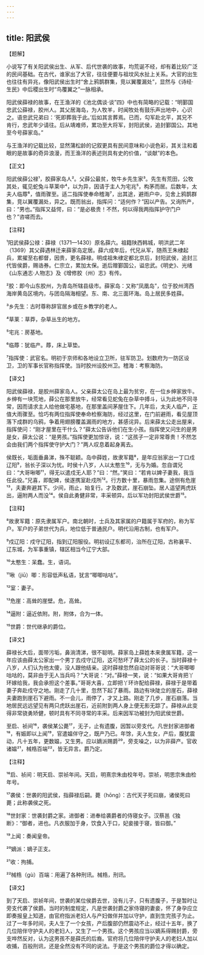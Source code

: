```yaml
---
---
---
```

title: 阳武侯
---




【题解】


小说写了有关阳武侯出生、从军、后代世袭的故事，均荒诞不经，却有着比较广泛的民间基础。在古代，谁家出了大官，往往便要与祖坟风水扯上关系。大官的出生也往往有异兆，像阳武侯出生时“舍上鸦鹊群集，竞以翼覆漏处”，显然与《诗经·生民》中后稷出生时“鸟覆翼之”一脉相承。

阳武侯薛禄的故事，在王渔洋的《池北偶谈·谈”四》中也有简略的记载：“明鄞国忠武公薛禄，胶州人。其父居海岛，为人牧羊，时闻牧处有鼓乐声出地中，心识之。语忠武兄弟曰：‘死即葬我于此。’后如其言葬焉。已而，勾军赴北平，其兄不肯行，忠武年少请往。后从靖难师，累功至大将军，封阳武侯，追封鄞国公。其地至今号薛家岛。”

与王渔洋的记载比较，显然蒲松龄的记叙更具有民间意味和小说色彩，其关注和着眼的是故事的奇异浪漫，而王渔洋的表述则具有史的价值，“谈献”的本色。

【正文】

阳武侯薛公禄¹，胶薛家岛人²。父薛公最贫，牧牛乡先生家³。先生有荒田，公牧其处，辄见蛇兔斗草莱中⁴，以为异，因请于主人为宅兆⁵，构茅而居。后数年，太夫人临蓐⁶，值雨骤至。适二指挥使奉命稽海⁷，出其途，避雨户中，见舍上鸦鹊群集，竞以翼覆漏处，异之。既而翁出，指挥问：“适何作？”因以产告。又询所产，曰：“男也。”指挥又益愕，曰：“是必极贵！不然，何以得我两指挥护守门户也？”咨嗟而去。





【注释】


¹阳武侯薛公禄：薛禄（1371—1430）原名薛六。祖籍陕西韩城，明洪武二年（1369）其父薛遇林迁来薛家岛定居。薛六成年后，代兄从军，随燕王朱棣起兵，累擢至右都督，因贵，更名薛禄。明成祖朱棣定都北京后，封阳武侯，追封三代皆侯爵，赐诰券。仁宗立，累加太保。逝后赠鄞国公，谥忠武。《明史》、光绪《山东通志·人物志》及《增修胶（州）志》有传。

²胶：即今山东胶州，为青岛所辖县级市。薛家岛：又称“凤凰岛”，位于胶州湾西海岸黄岛区境内，与团岛隔海相望。东、南、北三面环海。岛上居民多姓薛。

³乡先生：古时尊称辞官居乡或在乡教学的老人。

⁴草莱：草莽，杂草丛生的地方。

⁵宅兆：房基地。

⁶临蓐：犹临产。蓐，床上草垫。

⁷指挥使：武官名。明初于京师和各地设立卫所，驻军防卫。划数府为一防区设卫，卫的军事长官称指挥使。当时胶州设胶州卫。稽海：考察海防。





【译文】


阳武侯薛禄，是胶州薛家岛人。父亲薛太公在岛上最为贫穷，在一位乡绅家放牛。乡绅有一块荒地，薛公在那里放牛，经常看见蛇兔在杂草中搏斗，认为此地不同寻常，因而请求主人给他做宅基地，在那里盖间茅屋住下。几年后，太夫人临产，正值大雨骤至。恰巧有两位指挥使奉命检察海防，经过这里，在门前避雨，看见屋顶落下成群的乌鸦，争着用翅膀覆盖漏雨的地方，甚感诧异。后来薛太公走出屋来，指挥使问：“刚才屋里在干什么？”薛太公告诉他们在生小孩。指挥使又问生的是男是女，薛太公说：“是男孩。”指挥使更加惊讶，说：“这孩子一定非常尊贵！不然怎会由我们两个指挥使守护大门？”两人叹息着起身离去。

侯既长，垢面垂鼻涕，殊不聪颖。岛中薛姓，故隶军籍⁸，是年应翁家出一丁口戍辽阳⁹，翁长子深以为忧。时侯十八岁，人以太憨生¹⁰，无与为婚。忽自谓兄曰：“大哥啾唧¹¹，得无以遣戍无人耶？”曰：“然。”笑曰：“若肯以婢子妻我，我当任此役。”兄喜，即配婢，侯遂携室赴戍所¹²。行方数十里，暴雨忽集。途侧有危崖¹³，夫妻奔避其下。少间，雨止，始复行。才及数武，崖石崩坠。居人遥望两虎跃出，逼附两人而没¹⁴。侯自此勇健非常，丰采顿异。后以军功封阳武侯世爵¹⁵。





【注释】


⁸故隶军籍：原先隶属军户。南北朝时，士兵及其家属的户籍属于军府的，称为军户。军户的子弟世代为兵，地位低于普通民户。明代沿用古制，也有军户。

⁹戍辽阳：戍守辽阳，指到辽阳服役。明初设辽东都司，治所在辽阳，古称襄平、辽东城，为军事重镇，辖区相当今辽宁大部。

¹⁰太憨生：呆蠢。生，语词。

¹¹啾（jiū）唧：形容低声私语，犹言“唧唧咕咕”。

¹²室：妻子。

¹³危崖：高耸的崖壁。危，高耸。

¹⁴逼附：逼近依附。附，附体，合为一体。

¹⁵世爵：世代继承的爵位。





【译文】


薛禄长大后，面带污垢，鼻淌清涕，很不聪明。薛家岛上薛姓本来隶属军籍，这一年应该由薛太公家出一个男丁去戍守辽阳，这可愁坏了薛太公的长子。当时薛禄十八岁，人们认为他太傻，没人跟他结亲。这时薛禄忽然自动对哥哥说：“大哥唧唧咕咕的，莫非由于无人当兵吗？”大哥说：“对。”薛禄一笑，说：“如果大哥肯把丫环嫁给我，我会承担这个差事。”哥哥大喜，立即把丫环许配给薛禄，薛禄于是带着妻子奔赴戍守之地。刚走了几十里，忽然下起了暴雨。路边有块陡立的崖石，薛禄夫妻跑到崖石下避雨。不一会儿，雨停了，才又上路。刚走了几步，崖石崩落。当地居民远远望见有两只虎跃出崖石，近前附到两人身上便无影无踪了。薛禄从此变得非常骁勇矫健，顿时具有不同寻常的丰采。后来因军功被封为阳武侯世爵。

至启、祯间¹⁶，袭侯某公薨¹⁷，无子，止有遗腹，因暂以旁支代。凡世封家进御者¹⁸，有娠即以上闻¹⁹，官遣媪伴守之，既产乃已。年馀，夫人生女，产后，腹犹震动，凡十五年，更数媪，又生男。应以嫡派赐爵²⁰，旁支噪之，以为非薛产。官收诸媪²¹，械梏百端²²，皆无异言。爵乃定。





【注释】


¹⁶启、祯间：明天启、崇祯年间。天启，明熹宗朱由校年号。崇祯，明思宗朱由检年号。

¹⁷袭侯：世袭的阳武侯，指薛禄后嗣。薨（hōng）：古代天子死曰崩，诸侯死曰薨；此称袭侯之死。

¹⁸世封家：世袭封爵之家。进御者：进奉给袭爵者的侍寝女子。汉蔡邕《独断》：“御者，进也。凡衣服加于身，饮食入于口，妃妾接于寝，皆曰御。”

¹⁹上闻：奏闻皇帝。

²⁰嫡派：嫡子正支。

²¹收：拘捕。

²²械梏（gù）百端：用遍了各种刑讯。械梏，刑讯。





【译文】


到了天启、崇祯年间，世袭的某位侯爵去世，没有儿子，只有遗腹子，于是暂时让旁支代袭了侯爵。当时的制度规定，凡是世袭封爵之家侍寝的妻妾，怀了身孕应立即奏报皇上知道，由官府指派老妇人与产妇做伴并加以守护，直到生完孩子为止。过了一年多时间，夫人生了一个女孩，产后腹部仍然震动不止，经过十五年，换了几位陪伴守护夫人的老妇人，又生了一个男孩。这个男孩应当以嫡系得赐封爵，旁支哗然反对，认为这男孩不是薛氏的后裔。官府将几位陪伴守护夫人的老妇人加以收捕，百般刑讯，还是全然没有不同的说法。于是这个男孩的爵位才得以确定。